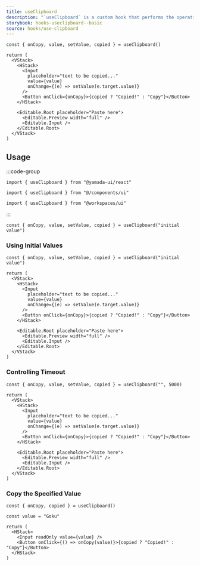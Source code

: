 ```yaml
---
title: useClipboard
description: "`useClipboard` is a custom hook that performs the operation of copying a value to the clipboard."
storybook: hooks-useclipboard--basic
source: hooks/use-clipboard
---
```


```tsx preview functional client
const { onCopy, value, setValue, copied } = useClipboard()

return (
  <VStack>
    <HStack>
      <Input
        placeholder="text to be copied..."
        value={value}
        onChange={(e) => setValue(e.target.value)}
      />
      <Button onClick={onCopy}>{copied ? "Copied!" : "Copy"}</Button>
    </HStack>

    <Editable.Root placeholder="Paste here">
      <Editable.Preview width="full" />
      <Editable.Input />
    </Editable.Root>
  </VStack>
)
```

## Usage

:::code-group

```tsx [package]
import { useClipboard } from "@yamada-ui/react"
```

```tsx [alias]
import { useClipboard } from "@/components/ui"
```

```tsx [monorepo]
import { useClipboard } from "@workspaces/ui"
```

:::

```tsx
const { onCopy, value, setValue, copied } = useClipboard("initial value")
```

### Using Initial Values

```tsx preview functional client
const { onCopy, value, setValue, copied } = useClipboard("initial value")

return (
  <VStack>
    <HStack>
      <Input
        placeholder="text to be copied..."
        value={value}
        onChange={(e) => setValue(e.target.value)}
      />
      <Button onClick={onCopy}>{copied ? "Copied!" : "Copy"}</Button>
    </HStack>

    <Editable.Root placeholder="Paste here">
      <Editable.Preview width="full" />
      <Editable.Input />
    </Editable.Root>
  </VStack>
)
```

### Controlling Timeout

```tsx functional=true
const { onCopy, value, setValue, copied } = useClipboard("", 5000)

return (
  <VStack>
    <HStack>
      <Input
        placeholder="text to be copied..."
        value={value}
        onChange={(e) => setValue(e.target.value)}
      />
      <Button onClick={onCopy}>{copied ? "Copied!" : "Copy"}</Button>
    </HStack>

    <Editable.Root placeholder="Paste here">
      <Editable.Preview width="full" />
      <Editable.Input />
    </Editable.Root>
  </VStack>
)
```

### Copy the Specified Value

```tsx functional=true
const { onCopy, copied } = useClipboard()

const value = "Goku"

return (
  <HStack>
    <Input readOnly value={value} />
    <Button onClick={() => onCopy(value)}>{copied ? "Copied!" : "Copy"}</Button>
  </HStack>
)
```
